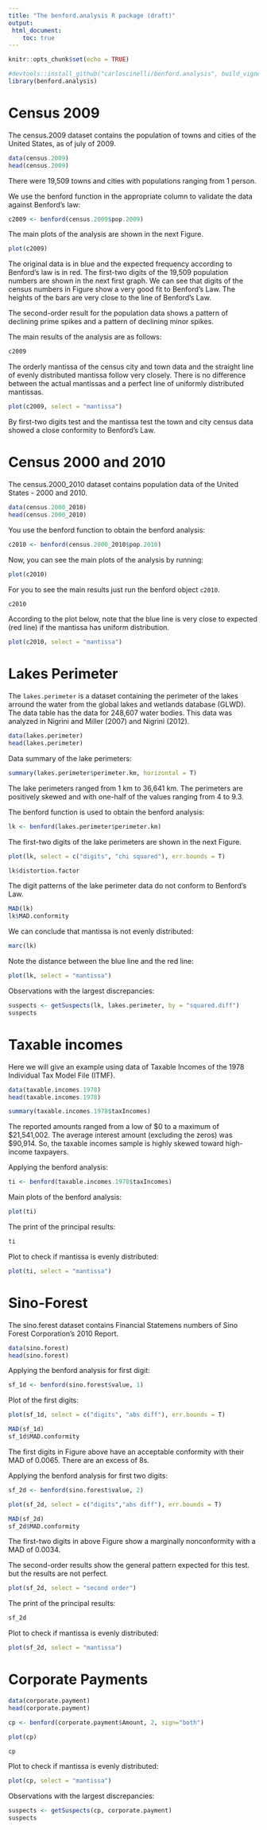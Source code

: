 ```yaml
---
title: "The benford.analysis R package (draft)"
output:
 html_document:
    toc: true
---
```


```r
knitr::opts_chunk$set(echo = TRUE)
```

```r
#devtools::install_github("carloscinelli/benford.analysis", build_vignettes = TRUE)
library(benford.analysis)
```

# Census 2009

The census.2009 dataset contains the population of towns and cities of the United States, as of july of 2009.

```r
data(census.2009)
head(census.2009)
```

There were 19,509 towns and cities with populations ranging from 1 person.

We use the benford function in the appropriate column to validate the data against Benford's law:
```r
c2009 <- benford(census.2009$pop.2009)
```

The main plots of the analysis are shown in the next Figure.
```r
plot(c2009)
```

The original data is in blue and the expected frequency according to Benford's law is in red. The first-two digits of the 19,509 population numbers are shown in the next first graph. We can see that digits of the census numbers in Figure show a very good fit to Benford’s Law. The heights of the bars are very close to the line of Benford’s Law.

The second-order result for the population data shows a pattern of declining prime spikes and a pattern of declining minor spikes. 

The main results of the analysis are as follows:
```r
c2009
```

The orderly mantissa of the census city and town data and the straight line of evenly distributed mantissa follow very closely. There is no difference between the actual mantissas and a perfect line of uniformly distributed mantissas.

```r
plot(c2009, select = "mantissa")
```

By first-two digits test and the mantissa test the town and city census data showed a close conformity to Benford’s Law.

# Census 2000 and 2010

The census.2000_2010 dataset contains population data of the United States - 2000 and 2010.

```r
data(census.2000_2010)
head(census.2000_2010)
```

You use the benford function to obtain the benford analysis:

```r
c2010 <- benford(census.2000_2010$pop.2010)
```

Now, you can see the main plots of the analysis by running:  

```r
plot(c2010)
```

For you to see the main results just run the benford object `c2010`.

```r
c2010
```

According to the plot below, note that the blue line is very close to expected (red line) if the mantissa has uniform distribution.

```r
plot(c2010, select = "mantissa")
```

# Lakes Perimeter

The `lakes.perimeter` is a dataset containing the perimeter of the lakes arround the water from the global lakes and wetlands database (GLWD). The data table has the data for 248,607 water bodies. This data was analyzed in Nigrini and Miller (2007) and Nigrini (2012).

```r
data(lakes.perimeter)
head(lakes.perimeter)
```

Data summary of the lake perimeters:

```r
summary(lakes.perimeter$perimeter.km, horizontal = T)
```

The lake perimeters ranged from 1 km to 36,641 km. The perimeters are positively skewed and with one-half of the values ranging from 4 to 9.3.

The benford function is used to obtain the benford analysis:

```r
lk <- benford(lakes.perimeter$perimeter.km)
```

The first-two digits of the lake perimeters are shown in the next Figure.

```r
plot(lk, select = c("digits", "chi squared"), err.bounds = T)
```

```r
lk$distortion.factor
```

The digit patterns of the lake perimeter data do not conform to Benford’s Law.

```r
MAD(lk)
lk$MAD.conformity
```

We can conclude that mantissa is not evenly distributed:

```r
marc(lk)
```

Note the distance between the blue line and the red line:

```r
plot(lk, select = "mantissa")
```

Observations with the largest discrepancies:

```r
suspects <- getSuspects(lk, lakes.perimeter, by = "squared.diff")
suspects
```

# Taxable incomes

Here we will give an example using data of Taxable Incomes of the 1978 Individual Tax Model File (ITMF).

```r
data(taxable.incomes.1978)
head(taxable.incomes.1978)
```


```r
summary(taxable.incomes.1978$taxIncomes)
```

The reported amounts ranged from a low of $0 to a maximum of $21,541,002. The average interest amount (excluding the zeros) was $90,914. So, the taxable incomes sample is highly skewed toward high-income taxpayers. 

Applying the benford analysis:

```r
ti <- benford(taxable.incomes.1978$taxIncomes)
```

Main plots of the benford analysis:

```r
plot(ti)
```

The print of the principal results:

```r
ti
```

Plot to check if mantissa is evenly distributed:

```r
plot(ti, select = "mantissa")
```


# Sino-Forest

The sino.ferest dataset contains Financial Statemens numbers of Sino Forest Corporation’s 2010 Report.

```r
data(sino.forest)
head(sino.forest)
```

Applying the benford analysis for first digit:

```r
sf_1d <- benford(sino.forest$value, 1)
```

Plot of the first digits:

```r
plot(sf_1d, select = c("digits", "abs diff"), err.bounds = T)
```

```r
MAD(sf_1d)
sf_1d$MAD.conformity
```

The first digits in Figure above have an acceptable conformity with their MAD of 0.0065. There are an excess of 8s.

Applying the benford analysis for first two digits:

```r
sf_2d <- benford(sino.forest$value, 2)
```

```r
plot(sf_2d, select = c("digits","abs diff"), err.bounds = T)
```

```r
MAD(sf_2d)
sf_2d$MAD.conformity
```

The first-two digits in above Figure show a marginally nonconformity with a MAD of 0.0034.

The second-order results show the general pattern expected for this test. but the results are not perfect. 

```r
plot(sf_2d, select = "second order")
```

The print of the principal results:

```r
sf_2d
```

Plot to check if mantissa is evenly distributed:

```r
plot(sf_2d, select = "mantissa")
```

# Corporate Payments

```r
data(corporate.payment)
head(corporate.payment)
```

```r
cp <- benford(corporate.payment$Amount, 2, sign="both")
```


```r
plot(cp)
```

```r
cp
```

Plot to check if mantissa is evenly distributed:
```r
plot(cp, select = "mantissa")
```

Observations with the largest discrepancies:
```r
suspects <- getSuspects(cp, corporate.payment)
suspects
```

